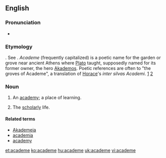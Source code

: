 ==English==

===Pronunciation===
* {{IPA|/ˈækədiːm/}}
*: {{rhymes|iːm}}

===Etymology===
{{etyl|la}} {{term|academia}}. See {{term|academy}}. ''Academe'' (frequently capitalized) is a poetic name for the garden or grove near ancient Athens where [[w:Plato|Plato]] taught, supposedly named for its former owner, the hero [[w:Akademos|Akademos]].  Poetic references are often to "the groves of Academe", a translation of [[w:Horace|Horace]]'s ''inter silvas Academi''. [http://books.google.com/books?id=NHYXAAAAIAAJ&pg=RA3-PA169&dq=%22silvas+Academi%22&lr=&as_brr=1#PRA3-PA169,M1] [http://books.google.com/books?id=nVE3QD1Y5RAC&pg=PA14&dq=%22silvas+Academi%22&lr=&sig=pymz2Xcnaldixpke_6QPFsNSGxk]

===Noun===
{{en-noun}}

# {{poetic}} An [[academy]]; a place of learning.
# {{poetic}} The [[scholarly]] life.

====Related terms====
* [[Akademeia]]
* [[academia]]
* [[academy]]

[[et:academe]]
[[ko:academe]]
[[hu:academe]]
[[uk:academe]]
[[vi:academe]]
